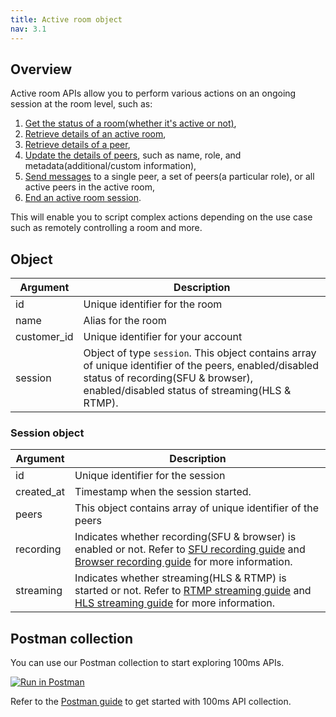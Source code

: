 ```yaml
---
title: Active room object
nav: 3.1
---
```


## Overview

Active room APIs allow you to perform various actions on an ongoing session at the room level, such as:

1. [Get the status of a room(whether it's active or not)](/server-side/v2/active-rooms/retrieve-active-room-state),
2. [Retrieve details of an active room](/server-side/v2/active-rooms/retrieve-active-room-state),
3. [Retrieve details of a peer](/server-side/v2/active-rooms/retrieve-peer),
4. [Update the details of peers](/server-side/v2/active-rooms/update-a-peer), such as name, role, and metadata(additional/custom information),
5. [Send messages](/server-side/v2/active-rooms/send-message) to a single peer, a set of peers(a particular role), or all active peers in the active room,
6. [End an active room session](/server-side/v2/active-rooms/end-active-room).

This will enable you to script complex actions depending on the use case such as remotely controlling a room and more. 

<EndpointRequest title="https://api.100ms.live/v2/active-rooms" />

## Object

| Argument    | Description                                                                                                                                                                                    |
| ----------- | ---------------------------------------------------------------------------------------------------------------------------------------------------------------------------------------------- |
| id          | Unique identifier for the room                                                                                                                                                                 |
| name        | Alias for the room                                                                                                                                                                             |
| customer_id | Unique identifier for your account                                                                                                                                                             |
| session     | Object of type `session`. This object contains array of unique identifier of the peers, enabled/disabled status of recording(SFU & browser), enabled/disabled status of streaming(HLS & RTMP). |

### Session object

| Argument   | Description                                                                                                                                                                                                                                                              |
| ---------- | ------------------------------------------------------------------------------------------------------------------------------------------------------------------------------------------------------------------------------------------------------------------------ |
| id         | Unique identifier for the session                                                                                                                                                                                                                                        |
| created_at | Timestamp when the session started.                                                                                                                                                                                                                                      |
| peers      | This object contains array of unique identifier of the peers                                                                                                                                                                                                             |
| recording  | Indicates whether recording(SFU & browser) is enabled or not. Refer to [SFU recording guide](/server-side/v2/Destinations/recording) and [Browser recording guide](/server-side/v2/Destinations/rtmp-streaming-and-browser-recording) for more information.              |
| streaming  | Indicates whether streaming(HLS & RTMP) is started or not. Refer to [RTMP streaming guide](/server-side/v2/Destinations/rtmp-streaming-and-browser-recording) and [HLS streaming guide](/server-side/v2/Destinations/live-streaming-via-dashboard) for more information. |

## Postman collection

You can use our Postman collection to start exploring 100ms APIs.

[![Run in Postman](https://run.pstmn.io/button.svg)](https://god.gw.postman.com/run-collection/22726679-47dcd974-29d5-4965-a35b-bf9b74a8b25a?action=collection%2Ffork&collection-url=entityId%3D22726679-47dcd974-29d5-4965-a35b-bf9b74a8b25a%26entityType%3Dcollection%26workspaceId%3Dd9145dd6-337b-4761-81d6-21a30b4147a2)

Refer to the [Postman guide](/server-side/v2/introduction/postman-guide) to get started with 100ms API collection.
